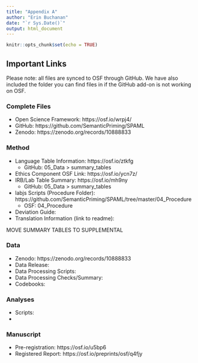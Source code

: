 ```yaml
---
title: "Appendix A"
author: "Erin Buchanan"
date: "`r Sys.Date()`"
output: html_document
---
```


```r
knitr::opts_chunk$set(echo = TRUE)
```

## Important Links 

Please note: all files are synced to OSF through GitHub. We have also included the folder you can find files in if the GitHub add-on is not working on OSF. 

### Complete Files 

- Open Science Framework: https://osf.io/wrpj4/
- GitHub: https://github.com/SemanticPriming/SPAML
- Zenodo: https://zenodo.org/records/10888833

### Method

- Language Table Information: https://osf.io/ztkfg
  - GitHub: 05_Data > summary_tables
- Ethics Component OSF Link: https://osf.io/ycn7z/ 
- IRB/Lab Table Summary: https://osf.io/mh9ny
  - GitHub: 05_Data > summary_tables
- labjs Scripts (Procedure Folder):  https://github.com/SemanticPriming/SPAML/tree/master/04_Procedure
  - OSF: 04_Procedure
- Deviation Guide: 
- Translation Information (link to readme): 


MOVE SUMMARY TABLES TO SUPPLEMENTAL 

### Data

- Zenodo: https://zenodo.org/records/10888833
- Data Release: 
- Data Processing Scripts:
- Data Processing Checks/Summary:
- Codebooks: 

### Analyses 

- Scripts: 
- 

### Manuscript

- Pre-registration: https://osf.io/u5bp6
- Registered Report: https://osf.io/preprints/osf/q4fjy 
